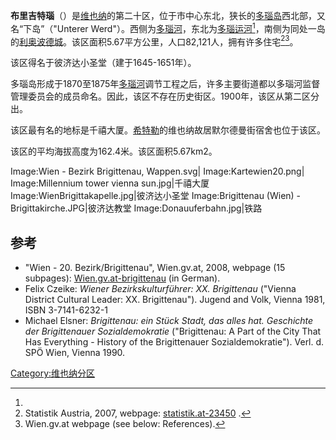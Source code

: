 '''布里吉特瑙'''（{{lang-de|Brigittenau}}）是[[维也纳|维也纳]]的第二十区，位于市中心东北，狭长的[[多瑙岛|多瑙岛]]西北部，又名“下岛”（"Unterer Werd"）。西侧为[[多瑙河|多瑙河]]，东北为[[多瑙运河|多瑙运河]]<ref name=GVB/>，南侧为同处一岛的[[利奥波德城|利奥波德城]]。该区面积5.67平方公里，人口82,121人，拥有许多住宅<ref name="SA"> Statistik Austria, 2007, webpage: [http://www.statistik.at/web_de/statistiken/bevoelkerung/bevoelkerungsstand_jahres-_und_quartalswerte/bevoelkerung_zu_jahres-_quartalsanfang/023450.html  statistik.at-23450] {{webarchive|url=https://archive.is/20080530015219/http://www.statistik.at/web_de/statistiken/bevoelkerung/bevoelkerungsstand_jahres-_und_quartalswerte/bevoelkerung_zu_jahres-_quartalsanfang/023450.html |date=2008-05-30 }}.</ref><ref name="GVB">  Wien.gv.at webpage (see below: References).</ref>。

该区得名于彼济达小圣堂（建于1645-1651年）。

多瑙岛形成于1870至1875年[[多瑙河|多瑙河]]调节工程之后，许多主要街道都以多瑙河监督管理委员会的成员命名。因此，该区不存在历史街区。1900年，该区从第二区分出。

该区最有名的地标是千禧大厦。[[希特勒|希特勒]]的维也纳故居默尔德曼街宿舍也位于该区。 

该区的平均海拔高度为162.4米。该区面积5.67km2。
<gallery>
Image:Wien - Bezirk Brigittenau, Wappen.svg|
Image:Kartewien20.png|
Image:Millennium tower vienna sun.jpg|千禧大厦
Image:WienBrigittakapelle.jpg|彼济达小圣堂
Image:Brigittenau (Wien) - Brigittakirche.JPG|彼济达教堂
Image:Donauuferbahn.jpg|铁路
</gallery>

==参考==
{{Reflist}}
* "Wien - 20. Bezirk/Brigittenau", Wien.gv.at, 2008, webpage (15 subpages): [http://www.wien.gv.at/bezirke/Brigittenau/ Wien.gv.at-brigittenau] {{Wayback|url=http://www.wien.gv.at/bezirke/Brigittenau/ |date=20081218041048 }} (in German).
* Felix Czeike: ''Wiener Bezirkskulturführer: XX. Brigittenau'' ("Vienna District Cultural Leader: XX. Brigittenau"). Jugend and Volk, Vienna 1981, ISBN 3-7141-6232-1
* Michael Elsner: ''Brigittenau: ein Stück Stadt, das alles hat. Geschichte der Brigittenauer Sozialdemokratie'' ("Brigittenau: A Part of the City That Has Everything - History of the Brigittenauer Sozialdemokratie"). Verl. d. SPÖ Wien, Vienna 1990.
{{coord|48|14|12|N|16|22|10|E|region:AT-9_type:city(76268)|display=title}}
{{Authority control}}
[[Category:维也纳分区|Category:维也纳分区]]